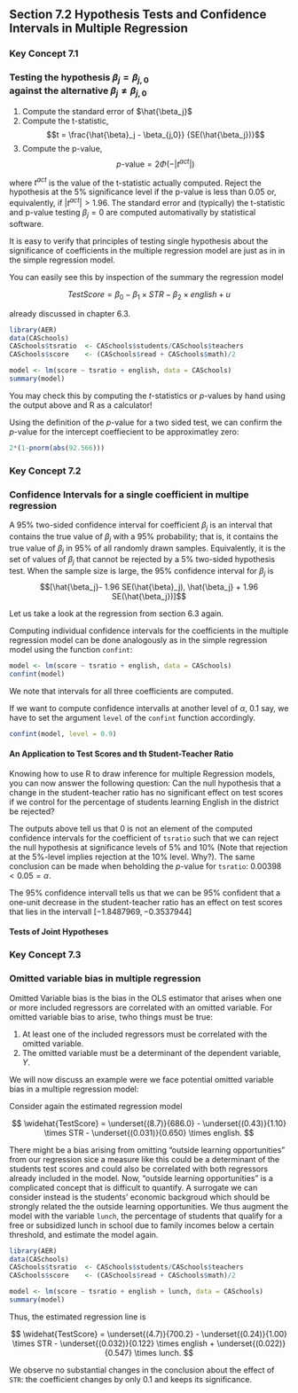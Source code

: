 ## Section 7.2 Hypothesis Tests and Confidence Intervals in Multiple Regression

<div class = "keyconcept"> 
<h3 class = "right"> Key Concept 7.1 </h3>          
<h3 class = "left"> Testing the hypothesis $\beta_j = \beta_{j,0}$ <br>
                    against the alternative $\beta_j \neq \beta_{j,0}$ </h3>

<p>
1. Compute the standard error of $\hat{\beta_j}$
2. Compute the t-statistic,
$$t = \frac{\hat{\beta}_j - \beta_{j,0}} {SE(\hat{\beta_j})}$$
3. Compute the p-value,
$$p\text{-value} = 2 \Phi(-|t^{act}|)$$

where $t^{act}$ is the value of the t-statistic actually computed. Reject the hypothesis at the 5\% significance level if the p-value is less than $0.05$ or, equivalently, if $|t^{act}| > 1.96$. The standard error and (typically) the t-statistic and p-value testing $\beta_j = 0$ are computed automativally by statistical software.  
</p>
  
</div>

It is easy to verify that principles of testing single hypothesis about the significance of coefficients in the multiple regression model are just as in in the simple regression model. 

You can easily see this by inspection of the summary the regression model

$$ TestScore = \beta_0 - \beta_1 \times STR - \beta_2 \times english + u $$

already discussed in chapter 6.3.

<div class="fold o">
```r
library(AER)
data(CASchools)
CASchools$tsratio  <- CASchools$students/CASchools$teachers
CASchools$score    <- (CASchools$read + CASchools$math)/2

model <- lm(score ~ tsratio + english, data = CASchools)
summary(model)
```
</div>

You may check this by computing the $t$-statistics or $p$-values by hand using the output above and R as a calculator!

Using the definition of the $p$-value for a two sided test, we can confirm the $p$-value for the intercept coeffiecient to be approximatley zero:

```r
2*(1-pnorm(abs(92.566)))
```


<div class = "keyconcept"> 
<h3 class = "right"> Key Concept 7.2 </h3>          
<h3 class = "left"> Confidence Intervals for a single coefficient in multipe regression </h3>

<p>
A $95\%$ two-sided confidence interval for coefficient $\beta_j$ is an interval that contains the true value of $\beta_j$ with a $95 \%$ probability; that is, it contains the true value of $\beta_j$ in $95 \%$ of all randomly drawn samples. Equivalently, it is the set of values of $\beta_j$ that cannot be rejected by a $5 \%$ two-sided hypothesis test. When the sample size is large, the $95 \%$ confidence interval for $\beta_j$ is
$$[\hat{\beta_j}- 1.96 SE(\hat{\beta}_j), \hat{\beta_j} + 1.96 SE(\hat{\beta_j})]$$
</p>
</div>

Let us take a look at the regression from section 6.3 again.

Computing individual confidence intervals for the coefficients in the multiple regression model can be done analogously as in the simple regression model using the function `confint`:

```r
model <- lm(score ~ tsratio + english, data = CASchools)
confint(model)
```

We note that intervals for all three coefficients are computed. 

If we want to compute confidence intervalls at another level of $\alpha$, 0.1 say, we have to set the argument `level` of the `confint` function accordingly.

```r
confint(model, level = 0.9)
```

#### An Application to Test Scores and th Student-Teacher Ratio

Knowing how to use R to draw inference for multiple Regression models, you can now answer the following question: Can the null hypothesis that a change in the student-teacher ratio has no significant effect on test scores if we control for the percentage of students learning English in the district be rejected?
 
The outputs above tell us that 0 is not an element of the computed confidence intervals for the coefficient of `tsratio` such that we can reject the null hypothesis at significance levels of 5\% and 10\% (Note that rejection at the 5\%-level implies rejection at the 10\% level. Why?). The same conclusion can be made when beholding the $p$-value for `tsratio`: $0.00398 < 0.05 = \alpha$.

The 95\% confidence intervall tells us that we can be 95\% confident that a one-unit decrease in the student-teacher ratio has an effect on test scores that lies in the intervall $[-1.8487969,  -0.3537944]$

#### Tests of Joint Hypotheses

<div class = "keyconcept"> 
<h3 class = "right"> Key Concept 7.3 </h3>          
<h3 class = "left"> Omitted variable bias in multiple regression</h3>

<p>

Omitted Variable bias is the bias in the OLS estimator that arises when one or more included regressors are correlated with an omitted variable. For omitted variable bias to arise, twho things must be true: 

1. At least one of the included regressors must be correlated with the omitted variable. 
2. The omitted variable must be a determinant of the dependent variable, $Y$.

</p>
  
</div>

We will now discuss an example were we face potential omitted variable bias in a multiple regression model:

Consider again the estimated regression model

$$ \widehat{TestScore} = \underset{(8.7)}{686.0} - \underset{(0.43)}{1.10} \times STR - \underset{(0.031)}{0.650} \times english. $$

There might be a bias arising from omitting "outside learning opportunities" from our regression sice a measure like this could be a determinant of the students test scores and could also be correlated with both regressors already included in the model. Now, "outside learning opportunities" is a complicated concept that is difficult to quantify. A surrogate we can consider instead is the students' economic backgroud which should be strongly related the the outside learning opportunities. We thus augment the model with the variable `lunch`, the percentage of students that qualify for a free or subsidized lunch in school due to family incomes below a certain threshold, and estimate the model again.   

<div class="fold o">
```r
library(AER)
data(CASchools)
CASchools$tsratio  <- CASchools$students/CASchools$teachers
CASchools$score    <- (CASchools$read + CASchools$math)/2

model <- lm(score ~ tsratio + english + lunch, data = CASchools)
summary(model)
```
</div>

Thus, the estimated regression line is

$$ \widehat{TestScore} = \underset{(4.7)}{700.2} - \underset{(0.24)}{1.00} \times STR - \underset{(0.032)}{0.122} \times english + \underset{(0.022)}{0.547} \times lunch. $$

We observe no substantial changes in the conclusion about the effect of `STR`: the coefficient changes by only $0.1$ and keeps its significance. 


